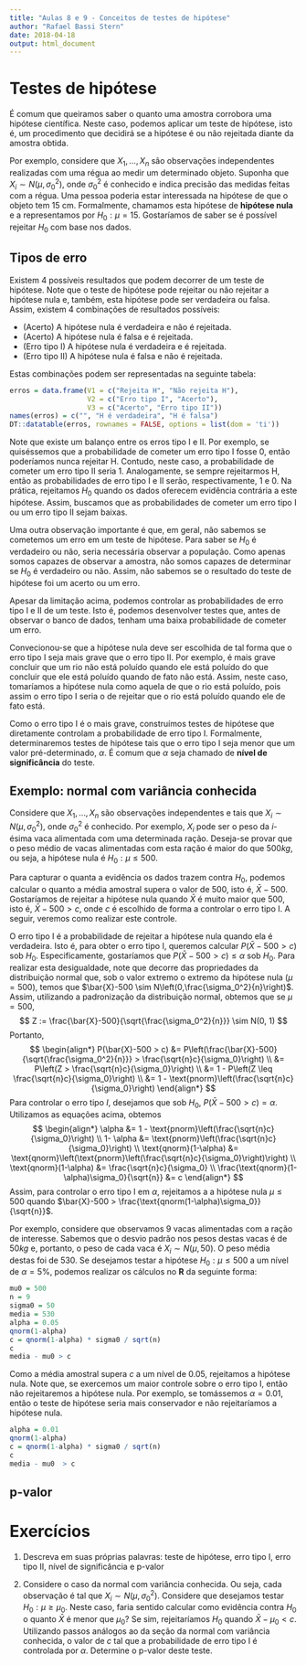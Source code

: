 ```yaml
---
title: "Aulas 8 e 9 - Conceitos de testes de hipótese"
author: "Rafael Bassi Stern"
date: 2018-04-18
output: html_document
---
```


# Testes de hipótese

É comum que queiramos saber o quanto
uma amostra corrobora uma hipótese científica.
Neste caso, podemos aplicar um teste de hipótese,
isto é, um procedimento que decidirá se
a hipótese é ou não rejeitada diante da amostra obtida.

Por exemplo, considere que $X_{1}, \ldots, X_{n}$ são
observações independentes realizadas com uma régua ao
medir um determinado objeto. Suponha que 
$X_{i} \sim N(\mu, \sigma_0^2)$, onde $\sigma_0^2$ é
conhecido e indica precisão das medidas feitas com a régua.
Uma pessoa poderia estar interessada na hipótese 
de que o objeto tem $15$ cm. Formalmente, 
chamamos esta hipótese de **hipótese nula** e
a representamos por $H_0: \mu = 15$.
Gostaríamos de saber se é possível 
rejeitar $H_0$ com base nos dados.

## Tipos de erro

Existem $4$ possíveis resultados que
podem decorrer de um teste de hipótese.
Note que o teste de hipótese pode rejeitar ou
não rejeitar a hipótese nula e, também,
esta hipótese pode ser verdadeira ou falsa.
Assim, existem $4$ combinações de resultados possíveis:

- (Acerto) A hipótese nula é verdadeira e não é rejeitada.
- (Acerto) A hipótese nula é falsa e é rejeitada.
- (Erro tipo I) A hipótese nula é verdadeira e é rejeitada.
- (Erro tipo II) A hipótese nula é falsa e não é rejeitada.

Estas combinações podem ser representadas na seguinte tabela:

```r
erros = data.frame(V1 = c("Rejeita H", "Não rejeita H"),
                   V2 = c("Erro tipo I", "Acerto"),
                   V3 = c("Acerto", "Erro tipo II"))
names(erros) = c("", "H é verdadeira", "H é falsa")
DT::datatable(erros, rownames = FALSE, options = list(dom = 'ti'))
```

Note que existe um balanço entre 
os erros tipo I e II.
Por exemplo, se quiséssemos 
que a probabilidade de cometer 
um erro tipo I fosse 0, 
então poderíamos nunca rejeitar H.
Contudo, neste caso, 
a probabilidade de cometer 
um erro tipo II seria 1.
Analogamente, se sempre rejeitarmos H,
então as probabilidades de erro tipo I e II
serão, respectivamente, 1 e 0.
Na prática, rejeitamos $H_0$ quando 
os dados oferecem evidência contrária a este hipótese.
Assim, buscamos que as probabilidades de cometer
um erro tipo I ou um erro tipo II sejam baixas.

Uma outra observação importante é que,
em geral, não sabemos se cometemos um erro em um teste de hipótese.
Para saber se $H_0$ é verdadeiro ou não,
seria necessária observar a população.
Como apenas somos capazes de observar a amostra,
não somos capazes de determinar se $H_0$ é verdadeiro ou não.
Assim, não sabemos se o resultado do teste de hipótese
foi um acerto ou um erro.

Apesar da limitação acima, podemos controlar 
as probabilidades de erro tipo I e II de um teste.
Isto é, podemos desenvolver testes que,
antes de observar o banco de dados, tenham
uma baixa probabilidade de cometer um erro.

Convecionou-se que a hipótese nula deve
ser escolhida de tal forma que 
o erro tipo I seja mais grave que o erro tipo II.
Por exemplo, é mais grave concluir que 
um rio não está poluído quando ele está poluído
do que concluir que ele está poluído quando de fato não está.
Assim, neste caso, tomaríamos a hipótese nula como
aquela de que o rio está poluído, pois assim o
erro tipo I seria o de rejeitar que o rio está poluído 
quando ele de fato está.

Como o erro tipo I é o mais grave,
construímos testes de hipótese que diretamente
controlam a probabilidade de erro tipo I.
Formalmente, determinaremos testes de hipótese tais que
o erro tipo I seja menor que um valor pré-determinado, $\alpha$.
É comum que $\alpha$ seja chamado de 
**nível de significância** do teste.

## Exemplo: normal com variância conhecida

Considere que $X_{1},\ldots,X_{n}$ são 
observações independentes e tais que 
$X_{i} \sim N(\mu,\sigma_0^2)$, onde 
$\sigma_0^2$ é conhecido. Por exemplo,
$X_i$ pode ser o peso da $i$-ésima vaca
alimentada com uma determinada ração.
Deseja-se provar que o peso médio de
vacas alimentadas com esta ração é maior do que
$500 kg$, ou seja, a hipótese nula é
$H_0: \mu \leq 500$.

Para capturar o quanta a evidência 
os dados trazem contra $H_0$, podemos
calcular o quanto a média amostral supera
o valor de $500$, isto é, 
$\bar{X}-500$. Gostaríamos de rejeitar
a hipótese nula quando $\bar{X}$ é muito maior que $500$,
isto é, $\bar{X}-500 > c$, onde $c$ é 
escolhido de forma a controlar o erro tipo I.
A seguir, veremos como realizar este controle.

O erro tipo I é a probabilidade de rejeitar
a hipótese nula quando ela é verdadeira.
Isto é, para obter o erro tipo I, 
queremos calcular $P(\bar{X} - 500 > c)$ sob $H_0$.
Especificamente, gostaríamos que 
$P(\bar{X} - 500 > c) \leq \alpha$ sob $H_0$.
Para realizar esta desigualdade, note que
decorre das propriedades da distribuição normal que, 
sob o valor extremo o extremo da hipótese nula ($\mu = 500$),
temos que $\bar{X}-500 \sim N\left(0,\frac{\sigma_0^2}{n}\right)$.
Assim, utilizando a padronização da distribuição normal, obtemos que
se $\mu = 500$,
$$
 Z := \frac{\bar{X}-500}{\sqrt{\frac{\sigma_0^2}{n}}} \sim N(0, 1)
$$
Portanto,
$$
\begin{align*}
 P(\bar{X}-500 > c)
 &= P\left(\frac{\bar{X}-500}{\sqrt{\frac{\sigma_0^2}{n}}} > \frac{\sqrt{n}c}{\sigma_0}\right) \\
 &= P\left(Z > \frac{\sqrt{n}c}{\sigma_0}\right) \\
 &= 1 - P\left(Z \leq \frac{\sqrt{n}c}{\sigma_0}\right) \\
 &= 1 - \text{pnorm}\left(\frac{\sqrt{n}c}{\sigma_0}\right)
\end{align*}
$$
Para controlar o erro tipo $I$,
desejamos que sob $H_0$,
$P(\bar{X}-500 > c) = \alpha$.
Utilizamos as equações acima, obtemos
$$
\begin{align*}
\alpha &= 1 - \text{pnorm}\left(\frac{\sqrt{n}c}{\sigma_0}\right) \\
1- \alpha &= \text{pnorm}\left(\frac{\sqrt{n}c}{\sigma_0}\right) \\
\text{qnorm}(1-\alpha) 
&=  \text{qnorm}\left(\text{pnorm}\left(\frac{\sqrt{n}c}{\sigma_0}\right)\right) \\
\text{qnorm}(1-\alpha) 
&= \frac{\sqrt{n}c}{\sigma_0} \\
\frac{\text{qnorm}(1-\alpha)\sigma_0}{\sqrt{n}} &= c
\end{align*}
$$
Assim, para controlar o erro tipo I em $\alpha$,
rejeitamos a a hipótese nula $\mu \leq 500$ quando
$\bar{X}-500 > \frac{\text{qnorm(1-\alpha)\sigma_0}}{\sqrt{n}}$.

Por exemplo, considere que observamos $9$ vacas
alimentadas com a ração de interesse.
Sabemos que o desvio padrão nos pesos destas vacas é de $50 kg$
e, portanto, o peso de cada vaca é $X_i \sim N(\mu, 50)$.
O peso média destas foi de $530$.
Se desejamos testar a hipótese $H_0: \mu \leq 500$ a
um nível de $\alpha = 5\%$, podemos
realizar os cálculos no **R** da seguinte forma:
```r
mu0 = 500
n = 9
sigma0 = 50
media = 530
alpha = 0.05
qnorm(1-alpha)
c = qnorm(1-alpha) * sigma0 / sqrt(n)
c
media - mu0 > c
```
Como a média amostral supera $c$ a
um nível de $0.05$, rejeitamos a hipótese nula.
Note que, se exercemos um maior controle sobre
o erro tipo I, então não rejeitaremos
a hipótese nula. Por exemplo,
se tomássemos $\alpha = 0.01$,
então o teste de hipótese seria mais conservador e
não rejeitaríamos a hipótese nula.
```r
alpha = 0.01
qnorm(1-alpha)
c = qnorm(1-alpha) * sigma0 / sqrt(n)
c
media - mu0  > c
```

## p-valor

# Exercícios

1. Descreva em suas próprias palavras: teste de hipótese,
erro tipo I, erro tipo II, nível de significância e p-valor

2. Considere o caso da normal com variância conhecida.
Ou seja, cada observação é tal que $X_{i} \sim N(\mu,\sigma_0^2)$.
Considere que desejamos testar $H_0: \mu \geq \mu_0$.
Neste caso, faria sentido calcular como evidência contra $H_0$
o quanto $\bar{X}$ é menor que $\mu_0$?
Se sim, rejeitaríamos $H_0$ quando $\bar{X}-\mu_0 < c$.
Utilizando passos análogos ao da seção da normal com variância conhecida,
o valor de $c$ tal que 
a probabilidade de erro tipo I é controlada por $\alpha$.
Determine o p-valor deste teste.
